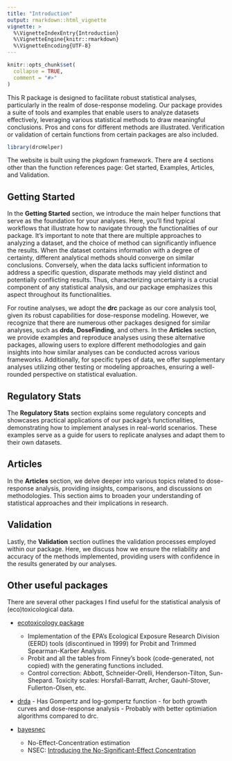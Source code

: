 ```yaml
---
title: "Introduction"
output: rmarkdown::html_vignette
vignette: >
  %\VignetteIndexEntry{Introduction}
  %\VignetteEngine{knitr::rmarkdown}
  %\VignetteEncoding{UTF-8}
---
```


```r
knitr::opts_chunk$set(
  collapse = TRUE,
  comment = "#>"
)
```

This R package is designed to facilitate robust statistical analyses, particularly in the realm of dose-response modeling. Our package provides a suite of tools and examples that enable users to analyze datasets effectively, leveraging various statistical methods to draw meaningful conclusions. Pros and cons for different methods are illustrated. Verification or validation of certain functions from certain packages are also included. 


```r
library(drcHelper)
```

The website is built using the pkgdown framework. There are 4 sections other than the function references page: Get started, Examples, Articles, and Validation.

## Getting Started


In the **Getting Started** section, we introduce the main helper functions that serve as the foundation for your analyses. Here, you'll find typical workflows that illustrate how to navigate through the functionalities of our package. It's important to note that there are multiple approaches to analyzing a dataset, and the choice of method can significantly influence the results. When the dataset contains information with a degree of certainty, different analytical methods should converge on similar conclusions. Conversely, when the data lacks sufficient information to address a specific question, disparate methods may yield distinct and potentially conflicting results. Thus, characterizing uncertainty is a crucial component of any statistical analysis, and our package emphasizes this aspect throughout its functionalities.

For routine analyses, we adopt the **drc** package as our core analysis tool, given its robust capabilities for dose-response modeling. However, we recognize that there are numerous other packages designed for similar analyses, such as **drda**, **DoseFinding**, and others. In the **Articles** section, we provide examples and reproduce analyses using these alternative packages, allowing users to explore different methodologies and gain insights into how similar analyses can be conducted across various frameworks. Additionally, for specific types of data, we offer supplementary analyses utilizing other testing or modeling approaches, ensuring a well-rounded perspective on statistical evaluation.

## Regulatory Stats

The **Regulatory Stats** section explains some regulatory concepts and showcases practical applications of our package's functionalities, demonstrating how to implement analyses in real-world scenarios. These examples serve as a guide for users to replicate analyses and adapt them to their own datasets.

## Articles
In the **Articles** section, we delve deeper into various topics related to dose-response analysis, providing insights, comparisons, and discussions on methodologies. This section aims to broaden your understanding of statistical approaches and their implications in research.

## Validation
Lastly, the **Validation** section outlines the validation processes employed within our package. Here, we discuss how we ensure the reliability and accuracy of the methods implemented, providing users with confidence in the results generated by our analyses.


## Other useful packages

There are several other packages I find useful for the statistical analysis of (eco)toxicological data.

- [ecotoxicology package](https://cran.r-project.org/web/packages/ecotoxicology/index.html)
    - Implementation of the EPA's Ecological Exposure Research Division (EERD) tools (discontinued in 1999) for Probit and Trimmed Spearman-Karber Analysis. 
    - Probit and all the tables from Finney's book (code-generated, not copied) with the generating functions included. 
    - Control correction: Abbott, Schneider-Orelli, Henderson-Tilton, Sun-Shepard. Toxicity scales: Horsfall-Barratt, Archer, Gauhl-Stover, Fullerton-Olsen, etc.

- [drda](https://cran.r-project.org/web/packages/drda/index.html)
      - Has Gompertz and log-gompertz function
      - for both growth curves and dose-response analysis
      - Probably with better optimiation algorithms compared to drc. 

- [bayesnec](https://github.com/open-AIMS/bayesnec)
    - No-Effect-Concentration estimation
    - NSEC: [Introducing the No-Significant-Effect Concentration](https://setac.onlinelibrary.wiley.com/doi/10.1002/etc.5610)




